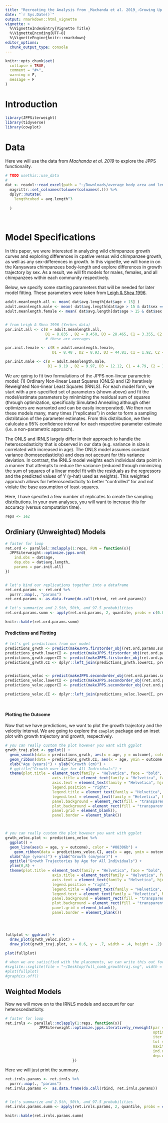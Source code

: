 ```yaml
---
title: "Recreating the Analysis from _Machanda et al. 2019_-Growing Up Chimpanzee"
date: "`r Sys.Date()`"
output: rmarkdown::html_vignette
vignette: >
  %\VignetteIndexEntry{Vignette Title}
  %\VignetteEncoding{UTF-8}
  %\VignetteEngine{knitr::rmarkdown}
editor_options: 
  chunk_output_type: console
---
```


```r
knitr::opts_chunk$set(
  collapse = TRUE,
  comment = "#>",
  warning = F,
  message = F
)
```


# Introduction
```r
library(JPPSiterweight)
library(tidyverse)
library(cowplot)
```


# Data 
Here we will use the data from _Machanda et al. 2019_ to explore the JPPS functionality. 

```r

# TODO usethis::use_data 
# 
dat <- readxl::read_excel(path = "~/Downloads/average body area and length_kanyawara 2012.xlsx", sheet = 1) %>% 
  magrittr::set_colnames(tolower(colnames(.))) %>% 
  dplyr::mutate(
    lengthcubed = avg.length^3
    
  )




```

# Model Specifications

In this paper, we were interested in analyzing wild chimpanzee growth curves and exploring differences in cpative versus wild chimpanzee growth, as well as any sex-differences in growth. In this vignette, we will hone in on the Kanyawara chimpanzees body-length and explore differences in growth trajectory by sex. As a result, we will fit models for males, females, and all chimpanzees within each community respectively. 
   
   
Below, we specify some starting parameters that will be needed for later model fitting. These parameters were taken from [Leigh & Shea 1996](https://www.ncbi.nlm.nih.gov/pubmed/8928723).

```r

adult.meanlength.all <- mean( dat$avg.length[dat$age > 15] )
adult.meanlength.male <- mean( dat$avg.length[dat$age > 15 & dat$sex == "M"] )
adult.meanlength.female <- mean( dat$avg.length[dat$age > 15 & dat$sex == "F"] )


# from Leigh & Shea 1996 (Yerkes data)
par.init.all <- c(B = adult.meanlength.all,
                  D1 = 8.835 , D2 = 9.450, D3 = 28.465, C1 = 3.355, C2 = 12.990, C3 = 1.005) 
                  # these are averages

par.init.female <- c(B = adult.meanlength.female, 
                     D1 = 8.48 , D2 = 8.93, D3 = 44.81, C1 = 1.92, C2 = 6.95, C3 = 0.79)

par.init.male <- c(B = adult.meanlength.male,
                   D1 = 9.19 , D2 = 9.97, D3 = 12.12, C1 = 4.79, C2 = 19.03, C3 = 1.22)


```

We are going to fit two formulations of the JPPS non-linear parametric model: (1) Ordinary Non-linear Least Squares (ONLS) and (2) Iteratively Reweighted Non-linear Least Squares (IRNLS). For each model form, we start with a pre-specified set of parameters (shown above) and fit the model/estimate parameters by minimizing the residual sum of squares (through optimization, specifically Simulated Annealing although other optimizers are warranted and can be easily incorporated). We then run these models many, many times ("replicates") in order to form a sampling distribtuion of the parameter estimates. From this distribution, we then calulcate a 95% confidence interval for each respective parameter estimate (i.e. a non-parametric approach).  
  
The ONLS and IRNLS largely differ in their approach to handle the heteroscedasticity that is observed in our data (e.g. variance in size is correlated with increased in age). The ONLS model assumes constant variance (homoscedasticity) and does not account for this variance deviation. In contrast, the IRNLS model weights each individual data point in a manner that attempts to reduce the variance (reduced through minimizing the sum of squares of a linear model fit with the residuals as the regressors and the predicted values of Y (y-hat) used as weights). This weighted approach allows for heteroscedasticity to better "controlled" for and not violate the base assumption of least-squares.  

  
Here, I have specifed a few number of replicates to create the sampling distributions. In your own analyses, you will want to increase this for accuracy (versus computation time).  

```r
reps <- 1e2
```

## Ordiniary (Unweighted) Models

```r

# faster for loop
ret.ord <- parallel::mclapply(1:reps, FUN = function(x){ 
  JPPSiterweight::optimize.jpps.ord(
    ind.obs = dat$age,
    dep.obs = dat$avg.length,
    params = par.init.all)
})


# let's bind our replications together into a dataframe
ret.ord.params <- ret.ord %>% 
  purrr::map(., "params") 
ret.ord.params <- as.data.frame(do.call(rbind, ret.ord.params))

# let's summarize and 2.5th, 50th, and 97.5 probabilities
ret.ord.params.summ <- apply(ret.ord.params, 2, quantile, probs = c(0.025, 0.5, 0.975))

knitr::kable(ret.ord.params.summ)

```


#### Predictions and Plotting
```r
# let's get predictions from our model
predictions_grwth <- predict(makeJPPS.firstorder_obj(ret.ord.params.summ[2,]), x = seq(0.01, 50, by = 0.01)) # make fine scale for geom_line so it does not have disjointed connections
predictions_grwth.lowerCI <- predict(makeJPPS.firstorder_obj(ret.ord.params.summ[1,]), x = seq(0.01, 50, by = 0.01)) # make fine scale for geom_line so it does not have disjointed connections
predictions_grwth.upperCI <- predict(makeJPPS.firstorder_obj(ret.ord.params.summ[3,]), x = seq(0.01, 50, by = 0.01)) # make fine scale for geom_line so it does not have disjointed connections
predictions_grwth.CI <- dplyr::left_join(predictions_grwth.lowerCI, predictions_grwth.upperCI, by = "age")


predictions_veloc <- predict(makeJPPS.secondorder_obj(ret.ord.params.summ[2,]), x = seq(0.01, 50, by = 0.01)) # if you set velocity to 0 it will be INF because JPPS forces the model to go through 0
predictions_veloc.lowerCI <- predict(makeJPPS.secondorder_obj(ret.ord.params.summ[1,]), x = seq(0.01, 50, by = 0.01)) # if you set velocity to 0 it will be INF because JPPS forces the model to go through 0
predictions_veloc.upperCI <- predict(makeJPPS.secondorder_obj(ret.ord.params.summ[3,]), x = seq(0.01, 50, by = 0.01)) # if you set velocity to 0 it will be INF because JPPS forces the model to go through 0

predictions_veloc.CI <- dplyr::left_join(predictions_veloc.lowerCI, predictions_veloc.upperCI, by = "age")




```

#### Plotting the Outcome
Now that we have predictions, we want to plot the growth trajectory and the velocity interval. We are going to explore the `cowplot` package and an inset plot with growth trajectory and growth, respectively. 

```r

# you can really custom the plot however you want with ggplot
grwth_traj.plot <- ggplot() +
  geom_smooth(data = predictions_grwth, aes(x = age, y = outcome), color = "#08306b") +
  geom_ribbon(data = predictions_grwth.CI, aes(x = age, ymin = outcome.y, ymax = outcome.x), color = NA, fill = "#c6dbef", alpha = 0.4) +
  xlab("Age (years)") + ylab("Growth (cm)") + 
  # ggtitle("Growth over Age for All Individuals") +
  theme(plot.title = element_text(family = "Helvetica", face = "bold", hjust = 0.5, size = 10), 
                     axis.title = element_text(family = "Helvetica", face = "bold", hjust = 0.5, size = 8), 
                     axis.text = element_text(family = "Helvetica", hjust = 0.5, size = 7), 
                     legend.position = "right",
                     legend.title = element_text(family = "Helvetica", face = "bold", vjust = 0.85, size = 8),
                     legend.text = element_text(family = "Helvetica", hjust = 0.5, vjust = 0.5, angle = 90, size = 7),
                     panel.background = element_rect(fill = "transparent"),
                     plot.background = element_rect(fill = "transparent"),
                     panel.grid = element_blank(),
                     panel.border = element_blank())



# you can really custom the plot however you want with ggplot
grwth_veloc.plot <- predictions_veloc %>% 
  ggplot() +
  geom_line(aes(x = age, y = outcome), color = "#08306b") + 
    geom_ribbon(data = predictions_veloc.CI, aes(x = age, ymin = outcome.x, ymax = outcome.y), color = NA, fill = "#c6dbef", alpha = 0.4) +
  xlab("Age (years)") + ylab("Growth (cm/year)") + 
  ggtitle("Growth Trajectories by Age for All Individuals") +
  ylim(0,8) +
  theme(plot.title = element_text(family = "Helvetica", face = "bold", hjust = 0.5, size = 14), 
                     axis.title = element_text(family = "Helvetica", face = "bold", hjust = 0.5, size = 12), 
                     axis.text = element_text(family = "Helvetica", hjust = 0.5, size = 11), 
                     legend.position = "right",
                     legend.title = element_text(family = "Helvetica", face = "bold", vjust = 0.85, size = 12),
                     legend.text = element_text(family = "Helvetica", hjust = 0.5, vjust = 0.5, angle = 90, size = 10),
                     panel.background = element_rect(fill = "transparent"),
                     plot.background = element_rect(fill = "transparent"),
                     panel.grid = element_blank(),
                     panel.border = element_blank())




fullplot <- ggdraw() +
  draw_plot(grwth_veloc.plot) +
  draw_plot(grwth_traj.plot, x = 0.6, y = .7, width = .4, height = .2) 

plot(fullplot)

# when we are satisified with the placements, we can write this out for publication
#svglite::svglite(file = "~/Desktop/full_comb_growthtraj.svg", width = 11, height = 8)
#plot(fullplot)
#graphics.off()


```







## Weighted Models 

Now we will move on to the IRNLS models and account for our heteroscedasticity. 

```r


# faster for loop
ret.irnls <- parallel::mclapply(1:reps, function(x){
               JPPSiterweight::optimize.jpps.iteratively_reweight(par = par.init.all,
                                                                  optim.method = "SANN",
                                                                  iter.method = "Nelder",
                                                                  tol = 1e-9, # tolerance
                                                                  maxit = 500, # number of iterative weight steps to perform
                                                                  ind.obs = dat$age,
                                                                  dep.obs = dat$avg.length)
                              })


```


Here we will just print the summary. 

```r
ret.irnls.params <- ret.irnls %>% 
  purrr::map(., "params")
ret.irnls.params <-  as.data.frame(do.call(rbind, ret.irnls.params))


# let's summarize and 2.5th, 50th, and 97.5 probabilities
ret.irnls.params.summ <- apply(ret.irnls.params, 2, quantile, probs = c(0.025, 0.5, 0.975))

knitr::kable(ret.irnls.params.summ)

```

